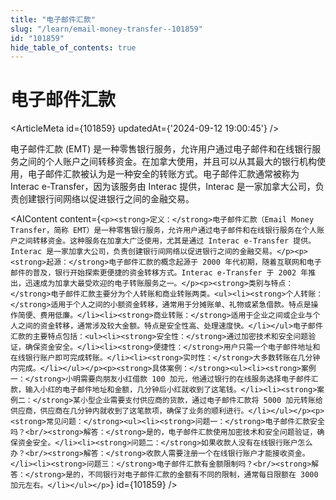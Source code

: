 ```yaml
---
title: "电子邮件汇款"
slug: "/learn/email-money-transfer--101859"
id: "101859"
hide_table_of_contents: true
---
```



# 电子邮件汇款

<ArticleMeta id={101859} updatedAt={'2024-09-12 19:00:45'} />
<div className='border-solid border-b border-t-0 my-4 border-[var(--ifm-color-gray-300)]' />

电子邮件汇款 (EMT) 是一种零售银行服务，允许用户通过电子邮件和在线银行服务之间的个人账户之间转移资金。在加拿大使用，并且可以从其最大的银行机构使用，电子邮件汇款被认为是一种安全的转账方式。电子邮件汇款通常被称为 Interac e-Transfer，因为该服务由 Interac 提供，Interac 是一家加拿大公司，负责创建银行间网络以促进银行之间的金融交易。

<AIContent content={`<p><strong>定义：</strong>电子邮件汇款（Email Money Transfer，简称 EMT）是一种零售银行服务，允许用户通过电子邮件和在线银行服务在个人账户之间转移资金。这种服务在加拿大广泛使用，尤其是通过 Interac e-Transfer 提供。Interac 是一家加拿大公司，负责创建银行间网络以促进银行之间的金融交易。</p><p><strong>起源：</strong>电子邮件汇款的概念起源于 2000 年代初期，随着互联网和电子邮件的普及，银行开始探索更便捷的资金转移方式。Interac e-Transfer 于 2002 年推出，迅速成为加拿大最受欢迎的电子转账服务之一。</p><p><strong>类别与特点：</strong>电子邮件汇款主要分为个人转账和商业转账两类。<ul><li><strong>个人转账：</strong>适用于个人之间的小额资金转移，通常用于分摊账单、礼物或紧急借款。特点是操作简便、费用低廉。</li><li><strong>商业转账：</strong>适用于企业之间或企业与个人之间的资金转移，通常涉及较大金额。特点是安全性高、处理速度快。</li></ul>电子邮件汇款的主要特点包括：<ul><li><strong>安全性：</strong>通过加密技术和安全问题验证，确保资金安全。</li><li><strong>便捷性：</strong>用户只需一个电子邮件地址和在线银行账户即可完成转账。</li><li><strong>实时性：</strong>大多数转账在几分钟内完成。</li></ul></p><p><strong>具体案例：</strong><ul><li><strong>案例一：</strong>小明需要向朋友小红借款 100 加元，他通过银行的在线服务选择电子邮件汇款，输入小红的电子邮件地址和金额，几分钟后小红就收到了这笔钱。</li><li><strong>案例二：</strong>某小型企业需要支付供应商的货款，通过电子邮件汇款将 5000 加元转账给供应商，供应商在几分钟内就收到了这笔款项，确保了业务的顺利进行。</li></ul></p><p><strong>常见问题：</strong><ul><li><strong>问题一：</strong>电子邮件汇款安全吗？<br/><strong>解答：</strong>是的，电子邮件汇款使用加密技术和安全问题验证，确保资金安全。</li><li><strong>问题二：</strong>如果收款人没有在线银行账户怎么办？<br/><strong>解答：</strong>收款人需要注册一个在线银行账户才能接收资金。</li><li><strong>问题三：</strong>电子邮件汇款有金额限制吗？<br/><strong>解答：</strong>是的，不同银行对电子邮件汇款的金额有不同的限制，通常每日限额在 3000 加元左右。</li></ul></p>`} id={101859} />
